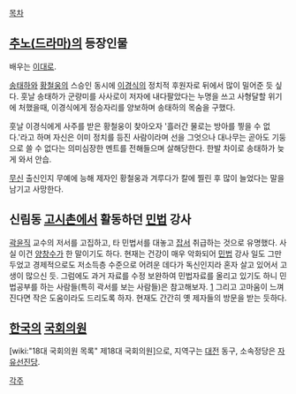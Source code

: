[[목차]]
== [[추노(드라마)]]의 등장인물 ==
배우는 [[이대로]].

[[송태하]]와 [[황철웅]]의 스승인 동시에 [[이경식]]의 정치적 후원자로 뒤에서 많이 밀어준 듯 싶다. 훗날 송태하가 군량미를 사사로이 저자에 내다팔았다는 누명을 쓰고 사형달할 위기에 처했을때, 이경식에게 정승자리를 양보하며 송태하의 목숨을 구했다.

훗날 이경식에게 사주를 받은 황철웅이 찾아오자 '흘러간 물로는 방아를 찧을 수 없다.'라고 하며 자신은 이미 정치를 등진 사람이라며 선을 그엇으나 대나무는 곧아도 기둥으로 쓸 수 없다는 의미심장한 멘트를 전해들으며 살해당한다. 한발 차이로 송태하가 늦게 와서 안습.

[[무신]] 출신인지 무예에 능해 제자인 황철웅과 겨루다가 칼에 찔린 후 많이 늘었다는 말을 남기고 사망한다.

== 신림동 [[고시]]촌에서 활동하던 [[민법]] 강사 ==
[[곽윤직]] 교수의 저서를 고집하고, 타 민법서를 대놓고 [[잡서]] 취급하는 것으로 유명했다. 사실 이건 [[양창수]]가 한 말이기도 하다. 현재는 건강이 매우 악화되어 [[민법]] 강사 일도 그만 두었고 경제적으로도 저소득층 수준으로 어려운 데다가 독신인지라 혼자 살고 있어서 고생이 많으신 듯. 그럼에도 과거 자료를 수정 보완하여 민법자료를 올리고 있기도 하니 민법공부를 하는 사람들(특히 곽서를 보는 사람들)은 참고해보자. [http://limnyh.blogspot.kr/search?updated-max=2013-05-10T07:09:00-07:00&max-results=7&start=273&by-date=false] 그리고 고마움이 느껴진다면 작은 도움이라도 드리도록 하자. 현재도 간간히 옛 제자들의 방문을 받는 듯하다.

== [[한국]]의 [[국회의원]] ==
[wiki:"18대 국회의원 목록" 제18대 국회의원]으로, 지역구는 [[대전]] 동구, 소속정당은 [[자유선진당]].




[[각주]]
